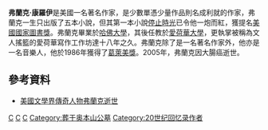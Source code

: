 {{Infobox writer <!-- For more information see [[:Template:Infobox_Writer/doc|:Template:Infobox Writer/doc]]. -->
|name = Frank Conroy
|image =
|imagesize =
|alt =
|caption =
|pseudonym =
|birth_name =
|birth_date = {{Birth date|1936|1|15}}
|birth_place = 美國[[紐約|紐約]]
|death_date = {{Death date and age|2005|4|6|1936|1|15}}
|death_place = 美國[[愛荷華城|愛荷華城]]
|resting_place =
|occupation =
|language = [[英文|英文]]
|nationality = {{USA}}
|alma_mater = [[哈佛大學|哈佛大學]]
|notableworks = [[停止時光|停止時光]]
}}
'''弗蘭克·康羅伊'''{{BD|1936年|1月15日|2005年|4月6日|}}是美國一名著名作家，是少數單憑少量作品則名成利就的作家，弗蘭克一生只出版了五本小說，但其第一本小說[[停止時光|停止時光]]已令他一炮而紅，獲提名[[美國國家圖書獎|美國國家圖書獎]]。弗蘭克畢業於[[哈佛大學|哈佛大學]]，其後任教於[[愛荷華大學|愛荷華大學]]，更執掌被稱為文人搖籃的愛荷華寫作工作坊達十八年之久。弗蘭克除了是一名著名作家外，他亦是一名音樂人，他於1986年獲得了[[葛萊美獎|葛萊美獎]]。2005年，弗蘭克因大腸癌逝世。


==參考資料==

*[https://web.archive.org/web/20160304125417/http://www.publishing.com.hk/pubnews/NewsDetail.asp?NewsID=20050408101 美國文學界傳奇人物弗蘭克逝世]

{{Authority control}}
[[Category:美国作家|C]]
[[Category:葛莱美奖获得者|C]]
[[Category:哈佛大學校友|C]]
[[Category:葬于奥本山公墓|Category:葬于奥本山公墓]]
[[Category:20世纪回忆录作者|Category:20世纪回忆录作者]]